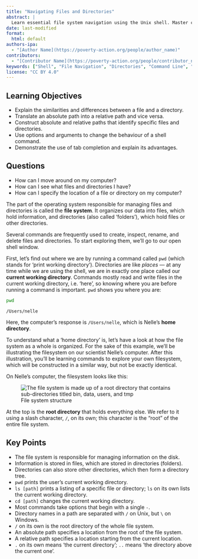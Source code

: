 ```yaml
---
title: "Navigating Files and Directories"
abstract: |
  Learn essential file system navigation using the Unix shell. Master commands for moving between directories, listing contents, and understanding absolute vs relative paths. Discover how to use tab completion to work efficiently in the command line.
date: last-modified
format:
  html: default
authors-ipa:
  - "[Author Name](https://poverty-action.org/people/author_name)"
contributors:
  - "[Contributor Name](https://poverty-action.org/people/contributor_name)"
keywords: ["Shell", "File Navigation", "Directories", "Command Line", "File System", "Tutorial"]
license: "CC BY 4.0"
---
```


::: {.callout-note}

## Learning Objectives

- Explain the similarities and differences between a file and a directory.
- Translate an absolute path into a relative path and vice versa.
- Construct absolute and relative paths that identify specific files and directories.
- Use options and arguments to change the behaviour of a shell command.
- Demonstrate the use of tab completion and explain its advantages.

## Questions

- How can I move around on my computer?
- How can I see what files and directories I have?
- How can I specify the location of a file or directory on my computer?
:::

The part of the operating system responsible for managing files and directories
is called the **file system**.
It organizes our data into files,
which hold information,
and directories (also called 'folders'),
which hold files or other directories.

Several commands are frequently used to create, inspect, rename, and delete files and directories.
To start exploring them, we'll go to our open shell window.

First, let's find out where we are by running a command called `pwd`
(which stands for 'print working directory'). Directories are like *places* — at any time
while we are using the shell, we are in exactly one place called
our **current working directory**. Commands mostly read and write files in the
current working directory, i.e. 'here', so knowing where you are before running
a command is important. `pwd` shows you where you are:

```bash
pwd
```

```output
/Users/nelle
```

Here,
the computer's response is `/Users/nelle`,
which is Nelle's **home directory**.

To understand what a 'home directory' is,
let's have a look at how the file system as a whole is organized.  For the
sake of this example, we'll be
illustrating the filesystem on our scientist Nelle's computer.  After this
illustration, you'll be learning commands to explore your own filesystem,
which will be constructed in a similar way, but not be exactly identical.

On Nelle's computer, the filesystem looks like this:

![File system structure](figures/filesystem.svg){alt='The file system is made up of a root directory that contains sub-directories titled bin, data, users, and tmp'}

At the top is the **root directory**
that holds everything else.
We refer to it using a slash character, `/`, on its own;
this character is the "root" of the entire file system.

## Key Points

- The file system is responsible for managing information on the disk.
- Information is stored in files, which are stored in directories (folders).
- Directories can also store other directories, which then form a directory tree.
- `pwd` prints the user's current working directory.
- `ls [path]` prints a listing of a specific file or directory; `ls` on its own lists the current working directory.
- `cd [path]` changes the current working directory.
- Most commands take options that begin with a single `-`.
- Directory names in a path are separated with `/` on Unix, but `\` on Windows.
- `/` on its own is the root directory of the whole file system.
- An absolute path specifies a location from the root of the file system.
- A relative path specifies a location starting from the current location.
- `.` on its own means 'the current directory'; `..` means 'the directory above the current one'.
